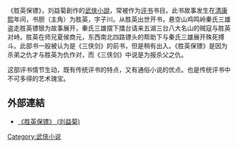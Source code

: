 {{multiple issues|
{{non-free|time=2013-06-20T05:56:18+00:00}}
{{orphan|time=2013-06-20T05:56:18+00:00}}
{{pov|time=2013-06-20T05:56:18+00:00}}
{{unreferenced|time=2013-06-20T05:56:18+00:00}}
}}
《胜英保镖》，刘益菊創作的[[武俠小說|武俠小說]]，常被作为[[评书|评书]]书目。此书故事发生在[[清|清]][[康熙|康熙]]年间，书胆（主角）为胜英，字子川。从胜英出世开书，悬空山鸡鸣岭秦氏三雄盗走胜英镖银为故事展开，秦氏三雄摆下擂台请来五湖三台八大名山的贼寇与胜英对峙。胜英在师兄夏侯商元，东西南北四路镖头的帮助下与秦氏三雄展开殊死搏斗。此部书一般被认为是《三侠剑》的前书，但是稍有出入。《胜英保镖》是因为杀弟之仇才与胜英为仇作对，而《三侠剑》中说是为报杀父之仇。
  
这部评书情节生动，既有传统评书的特点，又有通俗小说的优点。也是传统评书中不可多得的艺术瑰宝。

==外部連結==
* [https://web.archive.org/web/20160305004535/http://ydsheng721204.blog.163.com/blog/static/176162301201221495217129/ 《胜英保镖》 (刘益菊)]   

[[Category:武侠小说|Category:武侠小说]]